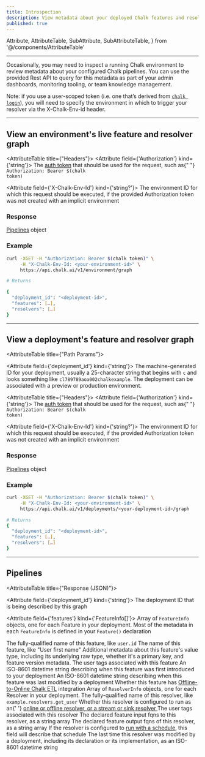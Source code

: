 ```yaml
---
title: Introspection
description: View metadata about your deployed Chalk features and resolvers.
published: true
---
```


  Attribute,
  AttributeTable,
  SubAttribute,
  SubAttributeTable,
} from '@/components/AttributeTable'

---

Occasionally, you may need to inspect a running Chalk environment to review metadata about your configured Chalk
pipelines. You can use the provided Rest API to query for this metadata as part of your admin dashboards,
monitoring tooling, or team knowledge management.

Note: if you use a user-scoped token (i.e. one that’s derived from [`chalk login`](/cli/login)),
you will need to specify the environment in which to trigger your resolver via the X-Chalk-Env-id header.

---

## View an environment's live feature and resolver graph

<RequestUrl url="https://api.chalk.ai/v1/environment/graph" type="GET" />

<AttributeTable title={"Headers"}>
<Attribute field={'Authorization'} kind={'string'}>
The <a href="/docs/online-authentication#authenticating-a-request-using-an-access-token">auth token</a> that should be used for the request, such as{" "}
<code className='dark:text-white'>Authorization: Bearer $(chalk token)</code>
</Attribute>

<Attribute field={'X-Chalk-Env-Id'} kind={'string?'}>
The environment ID for which this request should be executed, if the provided Authorization token was not created with an implicit environment
</Attribute>
</AttributeTable>

### Response

<a href="#pipelines">Pipelines</a> object

### Example

```bash
curl -XGET -H "Authorization: Bearer $(chalk token)" \
     -H "X-Chalk-Env-Id: <your-environment-id>" \
     https://api.chalk.ai/v1/environment/graph

# Returns

{
  "deployment_id": "<deployment-id>",
  "features": […],
  "resolvers": […]
}
```

---

## View a deployment's feature and resolver graph

<RequestUrl url="https://api.chalk.ai/v1/deployments/{deployment_id}/graph" type="GET" />

<AttributeTable title={"Path Params"}>

<Attribute field={'deployment_id'} kind={'string'}>
  The machine-generated ID for your deployment, usually a 25-character string that begins with `c`
  and looks something like `cl789789aoa002chalkexample`. The deployment can be associated with a
  preview or production environment.
</Attribute>

</AttributeTable>

<AttributeTable title={"Headers"}>
<Attribute field={'Authorization'} kind={'string'}>
The <a href="/docs/online-authentication#authenticating-a-request-using-an-access-token">auth token</a> that should be used for the request, such as{" "}
<code className='dark:text-white'>Authorization: Bearer $(chalk token)</code>
</Attribute>

<Attribute field={'X-Chalk-Env-Id'} kind={'string?'}>
  The environment ID for which this request should be executed, if the provided Authorization token
  was not created with an implicit environment
</Attribute>

</AttributeTable>

### Response

<a href="#pipelines">Pipelines</a> object

### Example

```bash
curl -XGET -H "Authorization: Bearer $(chalk token)" \
     -H "X-Chalk-Env-Id: <your-environment-id>" \
     https://api.chalk.ai/v1/deployments/<your-deployment-id>/graph

# Returns
{
  "deployment_id": "<deployment-id>",
  "features": […],
  "resolvers": […]
}
```

---

## Pipelines

<AttributeTable title={"Response (JSON)"}>

<Attribute field={'deployment_id'} kind={'string'}>
  The deployment ID that is being described by this graph
</Attribute>

<Attribute field={'features'} kind={'FeatureInfo[]'}>
Array of <code className="dark:text-white">FeatureInfo</code> objects, one for each Feature in your deployment.
Most of the metadata in each `FeatureInfo` is defined in your <code className="dark:text-white">Feature()</code> declaration

<SubAttributeTable title='FeatureInfo'>
<SubAttribute field='fqn' kind='string'>
The fully-qualified name of this feature, like <code className="dark:text-white">user.id</code>
</SubAttribute>

<SubAttribute field="name" kind="string">
  The name of this feature, like "User first name"
</SubAttribute>

<SubAttribute field="detail" kind="object">
  Additional metadata about this feature's value type, including its underlying raw type, whether
  it's a primary key, and feature version metadata.
</SubAttribute>

<SubAttribute field="tags" kind="string[]">
  The user tags associated with this feature
</SubAttribute>

<SubAttribute field="created_at" kind="string">
  An ISO-8601 datetime string describing when this feature was first introduced to your deployment
</SubAttribute>

<SubAttribute field="updated_at" kind="string">
  An ISO-8601 datetime string describing when this feature was last modified by a deployment
</SubAttribute>

<SubAttribute field='etl_offline_to_online' kind='boolean'>
Whether this feature has <a href="/docs/reverse-etl">Offline-to-Online Chalk ETL</a> integration
</SubAttribute>
</SubAttributeTable>
</Attribute>

<Attribute field='resolvers' kind='ResolverInfo[]'>
Array of <code className="dark:text-white">ResolverInfo</code> objects, one for each Resolver in your deployment.

<SubAttributeTable title='ResolverInfo'>
<SubAttribute field='fqn' kind='string'>
The fully-qualified name of this resolver, like <code className="dark:text-white">example.resolvers.get_user</code>
</SubAttribute>

<SubAttribute field="execution_kind" kind='"online" | "offline" | "stream" | "sink"'>
  Whether this resolver is configured to run as an{' '}
  <a href="/docs/resolver-online-offline">
    online or offline resolver, or a stream or sink resolver
  </a>
</SubAttribute>

<SubAttribute field="tags" kind="string[]">
  The user tags associated with this resolver
</SubAttribute>

<SubAttribute field="feature_inputs" kind="string[]">
  The declared feature input fqns to this resolver, as a string array
</SubAttribute>

<SubAttribute field="feature_outputs" kind="string[]">
  The declared feature output fqns of this resolver, as a string array
</SubAttribute>

<SubAttribute field="cron" kind="string | null">
  If the resolver is configured to <a href="/docs/resolver-cron">run with a schedule</a>, this field
  will describe that schedule
</SubAttribute>

<SubAttribute field="updated_at" kind="string">
  The last time this resolver was modified by a deployment, including its declaration or its
  implementation, as an ISO-8601 datetime string
</SubAttribute>

</SubAttributeTable>
</Attribute>

</AttributeTable>
